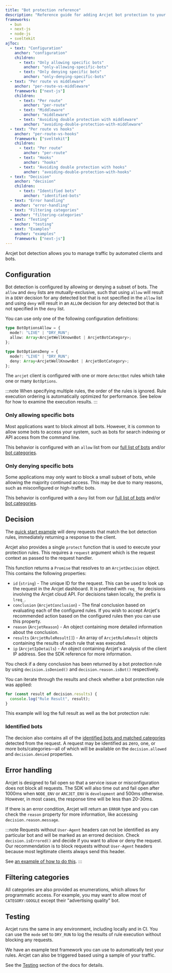 ```yaml
---
title: "Bot protection reference"
description: "Reference guide for adding Arcjet bot protection to your Next.js, Node.js, Bun, or SvelteKit app.."
frameworks:
  - bun
  - next-js
  - node-js
  - sveltekit
ajToc:
  - text: "Configuration"
    anchor: "configuration"
    children:
      - text: "Only allowing specific bots"
        anchor: "only-allowing-specific-bots"
      - text: "Only denying specific bots"
        anchor: "only-denying-specific-bots"
  - text: "Per route vs middleware"
    anchor: "per-route-vs-middleware"
    framework: ["next-js"]
    children:
      - text: "Per route"
        anchor: "per-route"
      - text: "Middleware"
        anchor: "middleware"
      - text: "Avoiding double protection with middleware"
        anchor: "avoiding-double-protection-with-middleware"
  - text: "Per route vs hooks"
    anchor: "per-route-vs-hooks"
    framework: ["sveltekit"]
    children:
      - text: "Per route"
        anchor: "per-route"
      - text: "Hooks"
        anchor: "hooks"
      - text: "Avoiding double protection with hooks"
        anchor: "avoiding-double-protection-with-hooks"
  - text: "Decision"
    anchor: "decision"
    children:
      - text: "Identified bots"
        anchor: "identified-bots"
  - text: "Error handling"
    anchor: "error-handling"
  - text: "Filtering categories"
    anchor: "filtering-categories"
  - text: "Testing"
    anchor: "testing"
  - text: "Examples"
    anchor: "examples"
    framework: ["next-js"]
---
```



Arcjet bot detection allows you to manage traffic by automated clients and bots.

## Configuration

Bot detection is configured by allowing or denying a subset of bots. The `allow`
and `deny` lists are mutually-exclusive, such that using `allow` will result in
a `DENY` decision for any detected bot that is not specified in the `allow` list
and using `deny` will result in an `ALLOW` decision for any detected bot that is
not specified in the `deny` list.

You can use only one of the following configuration definitions:

```ts
type BotOptionsAllow = {
  mode?: "LIVE" | "DRY_RUN";
  allow: Array<ArcjetWellKnownBot | ArcjetBotCategory>;
};
```

```ts
type BotOptionsDeny = {
  mode?: "LIVE" | "DRY_RUN";
  deny: Array<ArcjetWellKnownBot | ArcjetBotCategory>;
};
```

The `arcjet` client is configured with one or more `detectBot` rules which take
one or many `BotOptions`.

:::note
When specifying multiple rules, the order of the rules is ignored. Rule
execution ordering is automatically optimized for performance. See below for
how to examine the execution results.
:::

### Only allowing specific bots

Most applications want to block almost all bots. However, it is common to allow
some bots to access your system, such as bots for search indexing or API
access from the command line.

This behavior is configured with an `allow` list from our [full list of
bots](https://arcjet.com/bot-list) and/or [bot
categories](/bot-protection/identifying-bots#bot-categories).

<SlotByFramework client:load>
  <AllowingBotsBun slot="bun" />
  <AllowingBotsNextJs slot="next-js" />
  <AllowingBotsNodeJs slot="node-js" />
  <AllowingBotsSvelteKit slot="sveltekit" />
</SlotByFramework>

### Only denying specific bots

Some applications may only want to block a small subset of bots, while allowing
the majority continued access. This may be due to many reasons, such as
misconfigured or high-traffic bots.

This behavior is configured with a `deny` list from our [full list of
bots](https://arcjet.com/bot-list) and/or [bot
categories](/bot-protection/identifying-bots#bot-categories).

<SlotByFramework client:load>
  <DenyingBotsBun slot="bun" />
  <DenyingBotsNextJs slot="next-js" />
  <DenyingBotsNodeJs slot="node-js" />
  <DenyingBotsSvelteKit slot="sveltekit" />
</SlotByFramework>

<SlotByFramework client:load>
  <PerRouteVsMiddlewareNextJs slot="next-js" />
  <PerRouteVsHooksSvelteKit slot="sveltekit" />
</SlotByFramework>

## Decision

The [quick start example](/bot-protection/quick-start) will deny requests that
match the bot detection rules, immediately returning a response to the client.

Arcjet also provides a single `protect` function that is used to execute your
protection rules. This requires a `request` argument which is the request
context as passed to the request handler.

This function returns a `Promise` that resolves to an
`ArcjetDecision` object. This contains the following properties:

- `id` (`string`) - The unique ID for the request. This can be used to look up
  the request in the Arcjet dashboard. It is prefixed with `req_` for decisions
  involving the Arcjet cloud API. For decisions taken locally, the prefix is
  `lreq_`.
- `conclusion` (`ArcjetConclusion`) - The final conclusion based on evaluating
  each of the configured rules. If you wish to accept Arcjet's recommended
  action based on the configured rules then you can use this property.
- `reason` (`ArcjetReason`) - An object containing more detailed
  information about the conclusion.
- `results` (`ArcjetRuleResult[]`) - An array of `ArcjetRuleResult` objects
  containing the results of each rule that was executed.
- `ip` (`ArcjetIpDetails`) - An object containing Arcjet's analysis of the
  client IP address. See the SDK reference for more information.

You check if a deny conclusion has been returned by a bot protection rule by
using `decision.isDenied()` and `decision.reason.isBot()` respectively.

You can iterate through the results and check whether a bot protection rule was
applied:

```ts
for (const result of decision.results) {
  console.log("Rule Result", result);
}
```

This example will log the full result as well as the bot protection rule:

<SlotByFramework client:load>
  <DecisionLogBun slot="bun" />
  <DecisionLogNextJs slot="next-js" />
  <DecisionLogNodeJs slot="node-js" />
  <DecisionLogSvelteKit slot="sveltekit" />
</SlotByFramework>

### Identified bots

The decision also contains all of the [identified
bots and matched categories](/bot-protection/identifying-bots) detected from the
request. A request may be identified as zero, one, or more bots/categories—all
of which will be available on the `decision.allowed` and `decision.denied`
properties.

<SlotByFramework client:load>
  <IdentifiedBotsBun slot="bun" />
  <IdentifiedBotsNextJs slot="next-js" />
  <IdentifiedBotsNextJs slot="node-js" />
  <IdentifiedBotsSvelteKit slot="sveltekit" />
</SlotByFramework>

## Error handling

Arcjet is designed to fail open so that a service issue or misconfiguration does
not block all requests. The SDK will also time out and fail open after 1000ms
when `NODE_ENV` or `ARCJET_ENV` is `development` and 500ms otherwise. However,
in most cases, the response time will be less than 20-30ms.

If there is an error condition, Arcjet will return an
`ERROR` type and you can check the `reason` property for more information, like
accessing `decision.reason.message`.

:::note
Requests without `User-Agent` headers can not be identified as any particular
bot and will be marked as an errored decision. Check `decision.isErrored()` and
decide if you want to allow or deny the request. Our recommendation is to block
requests without `User-Agent` headers because most legitimate clients always
send this header.

See [an example of how to do this](/bot-protection/concepts#user-agent-header).
:::

<SlotByFramework client:load>
  <ErrorsBun slot="bun" />
  <ErrorsNextJs slot="next-js" />
  <ErrorsNodeJs slot="node-js" />
  <ErrorsSvelteKit slot="sveltekit" />
</SlotByFramework>

## Filtering categories

All categories are also provided as enumerations, which allows for programmatic
access. For example, you may want to allow most of `CATEGORY:GOOGLE` except
their "advertising quality" bot.

<SlotByFramework client:load>
  <FilteringBun slot="bun" />
  <FilteringNextJs slot="next-js" />
  <FilteringNodeJs slot="node-js" />
  <FilteringSvelteKit slot="sveltekit" />
</SlotByFramework>

## Testing

Arcjet runs the same in any environment, including locally and in CI. You can
use the `mode` set to `DRY_RUN` to log the results of rule execution without
blocking any requests.

We have an example test framework you can use to automatically test your rules.
Arcjet can also be triggered based using a sample of your traffic.

See the [Testing](/testing) section of the docs for details.

<SlotByFramework client:load>
  <ExamplesNextJs slot="next-js" />
</SlotByFramework>

<Comments />

